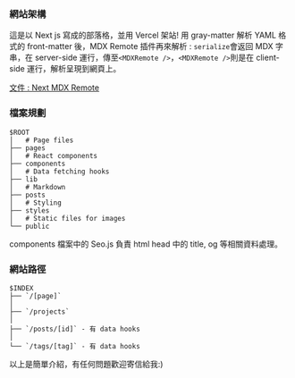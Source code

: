 ### 網站架構

這是以 Next js 寫成的部落格，並用 Vercel 架站!
用 gray-matter 解析 YAML 格式的 front-matter 後，MDX Remote 插件再來解析 : `serialize`會返回 MDX 字串，在 server-side 運行，傳至`<MDXRemote />`，`<MDXRemote />`則是在 client-side 運行，解析呈現到網頁上。

[文件 : Next MDX Remote](https://github.com/hashicorp/next-mdx-remote)

### 檔案規劃

```
$ROOT
│   # Page files
├── pages
│   # React components
├── components
│   # Data fetching hooks
├── lib
│   # Markdown
├── posts
│   # Styling
├── styles
│   # Static files for images
└── public

```

components 檔案中的 Seo.js 負責 html head 中的 title, og 等相關資料處理。

### 網站路徑

```
$INDEX
├── `/[page]`
│
├── `/projects`
│
├── `/posts/[id]` - 有 data hooks
│
└── `/tags/[tag]` - 有 data hooks
```

以上是簡單介紹，有任何問題歡迎寄信給我:)
